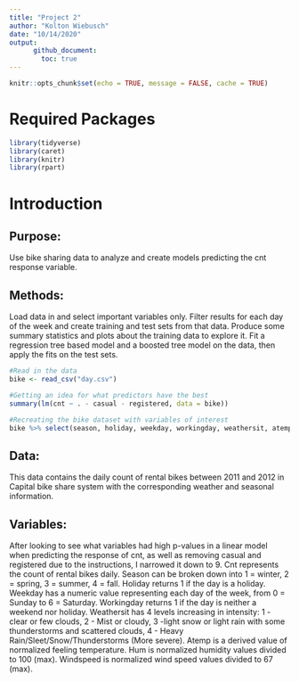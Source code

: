 ```yaml
---
title: "Project 2"
author: "Kolton Wiebusch"
date: "10/14/2020"
output: 
      github_document:
        toc: true
---
```


```r
knitr::opts_chunk$set(echo = TRUE, message = FALSE, cache = TRUE)
```

# Required Packages
```r
library(tidyverse)
library(caret)
library(knitr)
library(rpart)
```

# Introduction

## Purpose: 
Use bike sharing data to analyze and create models predicting the cnt response variable. 

## Methods:
Load data in and select important variables only. Filter results for each day of the week and create training and test sets from that data. Produce some summary statistics and plots about the training data to explore it. Fit a regression tree based model and a boosted tree model on the data, then apply the fits on the test sets. 

```r
#Read in the data
bike <- read_csv("day.csv")

#Getting an idea for what predictors have the best
summary(lm(cnt ~ . - casual - registered, data = bike))

#Recreating the bike dataset with variables of interest
bike %>% select(season, holiday, weekday, workingday, weathersit, atemp, hum, windspeed, cnt) -> bike
```

## Data: 
This data contains the daily count of rental bikes between 2011 and 2012 in Capital bike share system with the corresponding weather and seasonal information.

## Variables: 
After looking to see what variables had high p-values in a linear model when predicting the response of cnt, as well as removing casual and registered due to the instructions, I narrowed it down to 9. Cnt represents the count of rental bikes daily. Season can be broken down into 1 = winter, 2 = spring, 3 = summer, 4 = fall. Holiday returns 1 if the day is a holiday. Weekday has a numeric value representing each day of the week, from 0 = Sunday to 6 = Saturday. Workingday returns 1 if the day is neither a weekend nor holiday. Weathersit has 4 levels increasing in intensity: 1 - clear or few clouds, 2 - Mist or cloudy, 3 -light snow or light rain with some thunderstorms and scattered clouds, 4 - Heavy Rain/Sleet/Snow/Thunderstorms (More severe). Atemp is a derived value of normalized feeling temperature. Hum is normalized humidity values divided to 100 (max). Windspeed is normalized wind speed values divided to 67 (max).  








